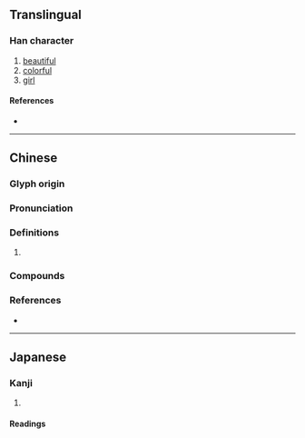 {{also|姹}}
{{character info/new}}
==Translingual==

===Han character===
{{Han char|rn=38|rad=女|as=03|sn=6|four=42411|canj=VHP|ids=⿰女乇}}

# [[beautiful]]
# [[colorful]]
# [[girl]]

====References====
* {{Han ref|kx=0255.090|dkj=06051|dj=0518.100|hdz=21026.030|uh=597C|ud=22908|bh=C9CD|bd=51661}}

----

==Chinese==
{{zh-forms|s=姹}}

===Glyph origin===
{{Han etym}}

===Pronunciation===
{{zh-pron
|m=chà
|c=zaa3,caa3
|mc=y
|oc=y
|cat=
}}

===Definitions===
{{zh-hanzi}}

# {{rfdef|zh}}

===Compounds===
{{zh-der|奼女|奼紫嫣紅|婭奼|嬌奼}}

===References===
* {{R:yue:mfccd}}

----

==Japanese==

===Kanji===
{{ja-kanji|grade=|rs=女03}}

# {{rfdef|ja|sort=女03}}

====Readings====
{{ja-readings
|goon=た, つ
|kanon=た, と
|kun=おとめ-<をとめ-, ほこ-る
}}